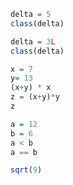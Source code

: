 ```r
delta = 5
class(delta)
```

```r
delta = 3L
class(delta)
```

```r
x = 7
y= 13
(x+y) * x
z = (x+y)*y
z
```

```r
a = 12
b = 6
a < b
a == b
```

```r
sqrt(9)
```

